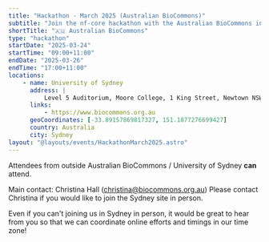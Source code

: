 ```yaml
---
title: "Hackathon - March 2025 (Australian BioCommons)"
subtitle: "Join the nf-core hackathon with the Australian BioCommons in Sydney, Australia"
shortTitle: "🇦🇺 Australian BioCommons"
type: "hackathon"
startDate: "2025-03-24"
startTime: "09:00+11:00"
endDate: "2025-03-26"
endTime: "17:00+11:00"
locations:
    - name: University of Sydney
      address: |
          Level 5 Auditorium, Moore College, 1 King Street, Newtown NSW.
      links:
          - https://www.biocommons.org.au
      geoCoordinates: [-33.89157869817327, 151.1877276699427]
      country: Australia
      city: Sydney
layout: "@layouts/events/HackathonMarch2025.astro"
---
```


Attendees from outside Australian BioCommons / University of Sydney **can** attend.

Main contact: Christina Hall ([christina@biocommons.org.au](mailto:christina@biocommons.org.au))
Please contact Christina if you would like to join the Sydney site in person.

Even if you can't joining us in Sydney in person, it would be great to hear from you
so that we can coordinate online efforts and timings in our time zone!
